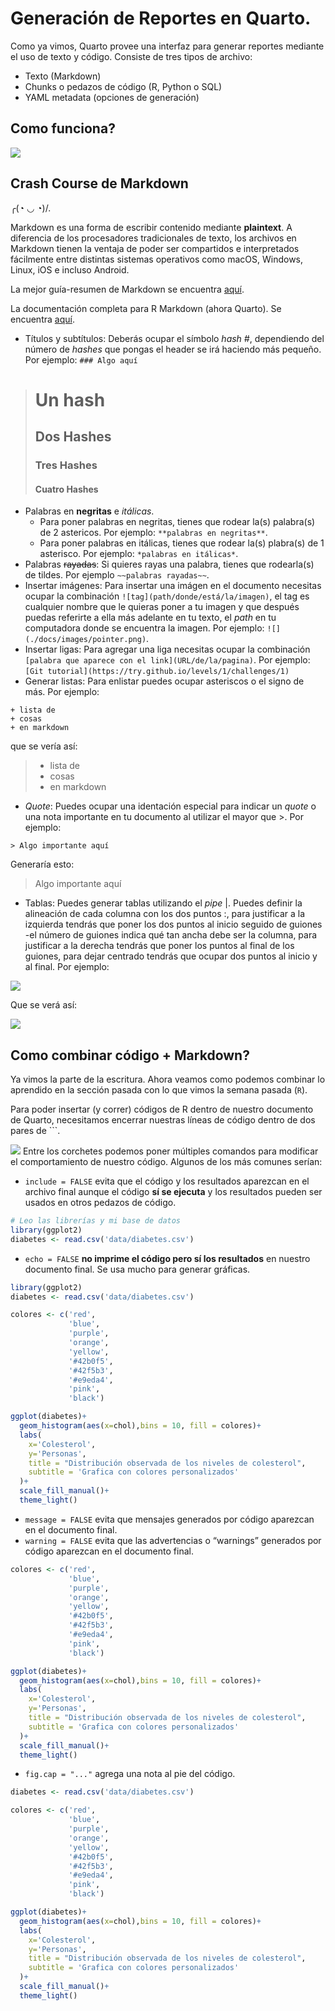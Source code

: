 # Generación de Reportes en Quarto.
Como ya vimos, Quarto provee una interfaz para generar reportes mediante el uso de texto y código. Consiste de tres tipos de archivo: 

+ Texto (Markdown)
+ Chunks o pedazos de código (R, Python o SQL)
+ YAML metadata (opciones de generación)

## Como funciona?

![](Resources/rmarkdownflow.png)

## Crash Course de Markdown
╭(◔ ◡ ◔)/.

Markdown es una forma de escribir contenido mediante **plaintext**. A diferencia de los procesadores tradicionales de texto, los archivos en Markdown tienen la ventaja de poder ser compartidos e interpretados fácilmente entre distintas sistemas operativos como macOS, Windows, Linux, iOS e incluso Android. 

La mejor guía-resumen de Markdown se encuentra [aquí](https://www.markdownguide.org/basic-syntax/).

La documentación completa para R Markdown (ahora Quarto). Se encuentra [aquí](https://rmarkdown.rstudio.com/lesson-1.html).


- Títulos y subtítulos: Deberás ocupar el símbolo *hash \#*, dependiendo del número de *hashes* que pongas el header se irá haciendo más pequeño. Por ejemplo: `### Algo aquí`

> # Un hash
## Dos Hashes
### Tres Hashes
#### Cuatro Hashes

- Palabras en **negritas** e *itálicas*.
  - Para poner palabras en negritas, tienes que rodear la(s) palabra(s) de 2 astericos. Por ejemplo: `**palabras en negritas**`.
  - Para poner palabras en itálicas, tienes que rodear la(s) plabra(s) de 1 asterisco. Por ejemplo: `*palabras en itálicas*`. 
- Palabras ~~rayadas~~: Si quieres rayas una palabra, tienes que rodearla(s) de tildes. Por ejemplo `~~palabras rayadas~~`.
- Insertar imágenes: Para insertar una imágen en el documento necesitas ocupar la combinación `![tag](path/donde/está/la/imagen)`, el tag es cualquier nombre que le quieras poner a tu imagen y que después puedas referirte a ella más adelante en tu texto, el *path* en tu computadora donde se encuentra la imagen. Por ejemplo: `![](./docs/images/pointer.png)`.
- Insertar ligas: Para agregar una liga necesitas ocupar la combinación `[palabra que aparece con el link](URL/de/la/pagina)`. Por ejemplo: `[Git tutorial](https://try.github.io/levels/1/challenges/1)`
- Generar listas: Para enlistar puedes ocupar asteriscos o el signo de más. Por ejemplo:
```
+ lista de
+ cosas
+ en markdown
```

que se vería así:

>+ lista de
+ cosas
+ en markdown

- *Quote*: Puedes ocupar una identación especial para indicar un *quote* o una nota importante en tu documento al utilizar el mayor que \>. Por ejemplo:
```
> Algo importante aquí
```
Generaría esto: 

> Algo importante aquí


- Tablas: Puedes generar tablas utilizando el *pipe* \|. Puedes definir la alineación de cada columna con los dos puntos :, para justificar a la izquierda tendrás que poner los dos puntos al inicio seguido de guiones -el número de guiones indica qué tan ancha debe ser la columna, para justificar a la derecha tendrás que poner los puntos al final de los guiones, para dejar centrado tendrás que ocupar dos puntos al inicio y al final. Por ejemplo:

![](Resources/tables_markdown.png)
<br>

Que se verá así:

![](Resources/tabla_markdown_ejemplo.png)
<br>


## Como combinar código + Markdown?

Ya vimos la parte de la escritura. Ahora veamos como podemos combinar lo aprendido en la sección pasada con lo que vimos la semana pasada (`R`).

Para poder insertar (y correr) códigos de R dentro de nuestro documento de Quarto, necesitamos encerrar nuestras líneas de código dentro de dos pares de \`\`\`.

![](Resources/codigo.png)
Entre los corchetes podemos poner múltiples comandos para modificar el comportamiento de nuestro código. Algunos de los más comunes serían:

- `include = FALSE` evita que el código y los resultados aparezcan en el archivo final aunque el código **sí se ejecuta** y los resultados pueden ser usados en otros pedazos de código.
```r
# Leo las librerías y mi base de datos
library(ggplot2)
diabetes <- read.csv('data/diabetes.csv')
```
- `echo = FALSE` **no imprime el código pero sí los resultados** en nuestro documento final. Se usa mucho para generar gráficas. 
```r
library(ggplot2)
diabetes <- read.csv('data/diabetes.csv')

colores <- c('red',
             'blue',
             'purple',
             'orange',
             'yellow',
             '#42b0f5',
             '#42f5b3',
             '#e9eda4',
             'pink',
             'black')

ggplot(diabetes)+
  geom_histogram(aes(x=chol),bins = 10, fill = colores)+
  labs(
    x='Colesterol',
    y='Personas',
    title = "Distribución observada de los niveles de colesterol",
    subtitle = 'Grafica con colores personalizados'
  )+
  scale_fill_manual()+
  theme_light()

```

- `message = FALSE` evita que mensajes generados por código aparezcan en el documento final.
- `warning = FALSE` evita que las advertencias o "warnings" generados por código aparezcan en el documento final.
```r
colores <- c('red',
             'blue',
             'purple',
             'orange',
             'yellow',
             '#42b0f5',
             '#42f5b3',
             '#e9eda4',
             'pink',
             'black')

ggplot(diabetes)+
  geom_histogram(aes(x=chol),bins = 10, fill = colores)+
  labs(
    x='Colesterol',
    y='Personas',
    title = "Distribución observada de los niveles de colesterol",
    subtitle = 'Grafica con colores personalizados'
  )+
  scale_fill_manual()+
  theme_light()

```

- `fig.cap = "..."` agrega una nota al pie del código.
```r
diabetes <- read.csv('data/diabetes.csv')

colores <- c('red',
             'blue',
             'purple',
             'orange',
             'yellow',
             '#42b0f5',
             '#42f5b3',
             '#e9eda4',
             'pink',
             'black')

ggplot(diabetes)+
  geom_histogram(aes(x=chol),bins = 10, fill = colores)+
  labs(
    x='Colesterol',
    y='Personas',
    title = "Distribución observada de los niveles de colesterol",
    subtitle = 'Grafica con colores personalizados'
  )+
  scale_fill_manual()+
  theme_light()

```




